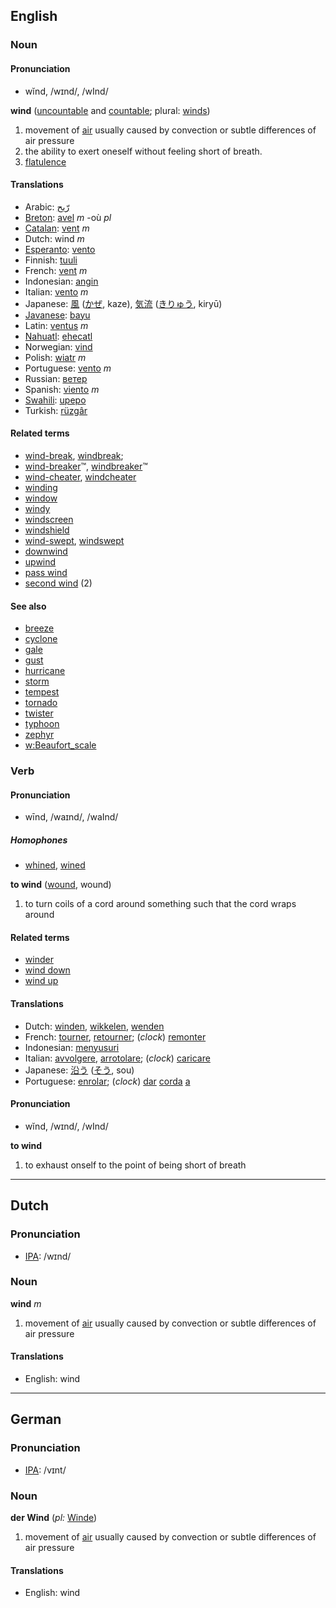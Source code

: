 ==English==
=== Noun ===
==== Pronunciation ====
*wĭnd, /wɪnd/, /wInd/

'''wind''' ([[uncountable]] and [[countable]]; plural: [[winds]])

# movement of [[air]] usually caused by convection or subtle differences of air pressure
# the ability to exert oneself without feeling short of breath.
#[[flatulence]]
<!-- need defs and examples to illustrate difference between uncountable and countable senses -->

==== Translations ====
*Arabic: [[رّيح]]
*[[Breton]]: [[avel]] ''m'' -où ''pl''
*[[Catalan]]: [[vent]] ''m''
*Dutch: wind ''m''
*[[Esperanto]]: [[vento]]
*Finnish: [[tuuli]]
*French: [[vent]] ''m''
*Indonesian: [[angin]]
*Italian: [[vento]] ''m''
*Japanese: [[風]] ([[かぜ]], kaze), [[気流]] ([[きりゅう]], kiryū)
*[[Javanese]]: [[bayu]]
*Latin: [[ventus]] ''m''
*[[Nahuatl]]: [[ehecatl]]
*Norwegian: [[vind]]
*Polish: [[wiatr]] ''m''
*Portuguese: [[vento]] ''m''
*Russian: [[ветер]]
*Spanish: [[viento]] ''m''
*[[Swahili]]: [[upepo]]
*Turkish: [[rüzgâr]]
====Related terms====
*[[wind-break]], [[windbreak]];
*[[wind-breaker]]&trade;, [[windbreaker]]&trade;
*[[wind-cheater]], [[windcheater]]
*[[winding]]
*[[window]]
*[[windy]]
*[[windscreen]]
*[[windshield]]
*[[wind-swept]], [[windswept]]
*[[downwind]]
*[[upwind]]
*[[pass wind]]
*[[second wind]] (2)
====See also====
*[[breeze]]
*[[cyclone]]
*[[gale]]
*[[gust]]
*[[hurricane]]
*[[storm]]
*[[tempest]]
*[[tornado]]
*[[twister]]
*[[typhoon]]
*[[zephyr]]
*[[w:Beaufort_scale]]

=== Verb ===
==== Pronunciation ====
*wīnd, /waɪnd/, /waInd/
===== Homophones =====
*[[whined]], [[wined]]

'''to wind''' ([[wound]], wound)

# to turn coils of a cord around something such that the cord wraps around

==== Related terms ====
*[[winder]]
*[[wind down]]
*[[wind up]]

==== Translations ====
*Dutch: [[winden]], [[wikkelen]], [[wenden]]
*French: [[tourner]], [[retourner]]; (''clock'') [[remonter]]
*Indonesian: [[susur|menyusuri]]
*Italian: [[avvolgere]], [[arrotolare]]; (''clock'') [[caricare]]
*Japanese: [[沿う]] ([[そう]], sou)
*Portuguese: [[enrolar]]; (''clock'') [[dar]] [[corda]] [[a]]

==== Pronunciation ====
*wĭnd, /wɪnd/, /wInd/

<!-- transitive, reflexive, or both? -->
'''to wind'''

# to exhaust onself to the point of being short of breath

----

==Dutch==
=== Pronunciation ===
*[[w:IPA|IPA]]: /wɪnd/

=== Noun ===

'''wind''' ''m''

# movement of [[air]] usually caused by convection or subtle differences of air pressure

==== Translations ====
*English: wind

----

==German==
=== Pronunciation ===
*[[w:IPA|IPA]]: /vɪnt/

=== Noun ===
'''der Wind''' (''pl:'' [[Winde]])

# movement of [[air]] usually caused by convection or subtle differences of air pressure

==== Translations ====
*English: wind